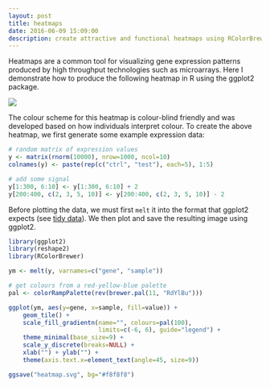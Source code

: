 ```yaml
---
layout: post
title: heatmaps
date: 2016-06-09 15:09:00
description: create attractive and functional heatmaps using RColorBrewer and ggplot2
---
```


Heatmaps are a common tool for visualizing gene expression patterns produced by
high throughput technologies such as microarrays. Here I demonstrate how to 
produce the following heatmap in R using the ggplot2 package.

<img src="/img/heatmap.svg" class="ImageBorder ImageResponsive">

The colour scheme for this heatmap is colour-blind friendly and was developed 
based on how individuals interpret colour. To create the above heatmap, we first
generate some example expression data:

```r
# random matrix of expression values
y <- matrix(rnorm(10000), nrow=1000, ncol=10)
colnames(y) <- paste(rep(c("ctrl", "test"), each=5), 1:5)

# add some signal
y[1:300, 6:10] <- y[1:300, 6:10] + 2
y[200:400, c(2, 3, 5, 10)] <- y[200:400, c(2, 3, 5, 10)] - 2
```

Before plotting the data, we must first `melt` it into the format that ggplot2 
expects (see <a href="http://vita.had.co.nz/papers/tidy-data.pdf" target="blank">tidy data</a>). We then plot and save the resulting image using ggplot2.

```r
library(ggplot2)
library(reshape2)
library(RColorBrewer)

ym <- melt(y, varnames=c("gene", "sample"))

# get colours from a red-yellow-blue palette
pal <- colorRampPalette(rev(brewer.pal(11, "RdYlBu")))

ggplot(ym, aes(y=gene, x=sample, fill=value)) +
    geom_tile() + 
    scale_fill_gradientn(name="", colours=pal(100), 
                         limits=c(-6, 6), guide="legend") + 
    theme_minimal(base_size=9) + 
    scale_y_discrete(breaks=NULL) +
    xlab("") + ylab("") +
    theme(axis.text.x=element_text(angle=45, size=9))

ggsave("heatmap.svg", bg="#f8f8f8")
```